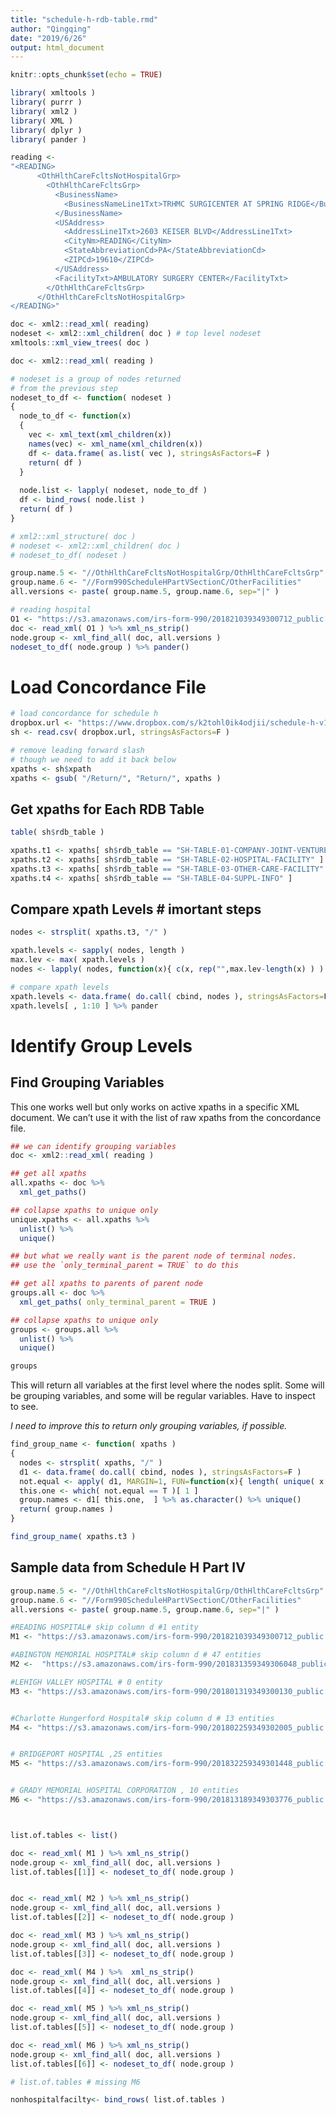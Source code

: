 ---
title: "schedule-h-rdb-table.rmd"
author: "Qingqing"
date: "2019/6/26"
output: html_document
---

```{r setup, include=FALSE}
knitr::opts_chunk$set(echo = TRUE)
```

```{r}

library( xmltools )
library( purrr )
library( xml2 )
library( XML )
library( dplyr )
library( pander )
```


```{r}
reading <-
"<READING>   
      <OthHlthCareFcltsNotHospitalGrp>
        <OthHlthCareFcltsGrp>
          <BusinessName>
            <BusinessNameLine1Txt>TRHMC SURGICENTER AT SPRING RIDGE</BusinessNameLine1Txt>
          </BusinessName>
          <USAddress>
            <AddressLine1Txt>2603 KEISER BLVD</AddressLine1Txt>
            <CityNm>READING</CityNm>
            <StateAbbreviationCd>PA</StateAbbreviationCd>
            <ZIPCd>19610</ZIPCd>
          </USAddress>
          <FacilityTxt>AMBULATORY SURGERY CENTER</FacilityTxt>
        </OthHlthCareFcltsGrp>
      </OthHlthCareFcltsNotHospitalGrp>
</READING>"

```

```{r}

doc <- xml2::read_xml( reading)
nodeset <- xml2::xml_children( doc ) # top level nodeset
xmltools::xml_view_trees( doc )
```

```{r}

doc <- xml2::read_xml( reading )

# nodeset is a group of nodes returned
# from the previous step
nodeset_to_df <- function( nodeset )
{
  node_to_df <- function(x)
  { 
    vec <- xml_text(xml_children(x))
    names(vec) <- xml_name(xml_children(x)) 
    df <- data.frame( as.list( vec ), stringsAsFactors=F )
    return( df )
  }
  
  node.list <- lapply( nodeset, node_to_df )
  df <- bind_rows( node.list )
  return( df )
}

# xml2::xml_structure( doc )
# nodeset <- xml2::xml_children( doc )
# nodeset_to_df( nodeset )

group.name.5 <- "//OthHlthCareFcltsNotHospitalGrp/OthHlthCareFcltsGrp"
group.name.6 <- "//Form990ScheduleHPartVSectionC/OtherFacilities"
all.versions <- paste( group.name.5, group.name.6, sep="|" )

# reading hospital
O1 <- "https://s3.amazonaws.com/irs-form-990/201821039349300712_public.xml"
doc <- read_xml( O1 ) %>% xml_ns_strip()
node.group <- xml_find_all( doc, all.versions )
nodeset_to_df( node.group ) %>% pander()


```
# Load Concordance File


```{r}
# load concordance for schedule h
dropbox.url <- "https://www.dropbox.com/s/k2tohl0ik4odjii/schedule-h-v1.csv?dl=1"
sh <- read.csv( dropbox.url, stringsAsFactors=F )

# remove leading forward slash
# though we need to add it back below
xpaths <- sh$xpath 
xpaths <- gsub( "/Return/", "Return/", xpaths )
```

## Get xpaths for Each RDB Table

```{r}
table( sh$rdb_table )

xpaths.t1 <- xpaths[ sh$rdb_table == "SH-TABLE-01-COMPANY-JOINT-VENTURES" ]
xpaths.t2 <- xpaths[ sh$rdb_table == "SH-TABLE-02-HOSPITAL-FACILITY" ]
xpaths.t3 <- xpaths[ sh$rdb_table == "SH-TABLE-03-OTHER-CARE-FACILITY" ]
xpaths.t4 <- xpaths[ sh$rdb_table == "SH-TABLE-04-SUPPL-INFO" ]
```



## Compare xpath Levels # imortant steps 

```{r}
nodes <- strsplit( xpaths.t3, "/" )

xpath.levels <- sapply( nodes, length )
max.lev <- max( xpath.levels )
nodes <- lapply( nodes, function(x){ c(x, rep("",max.lev-length(x) ) ) } )

# compare xpath levels
xpath.levels <- data.frame( do.call( cbind, nodes ), stringsAsFactors=F )
xpath.levels[ , 1:10 ] %>% pander
```




# Identify Group Levels


## Find Grouping Variables

This one works well but only works on active xpaths in a specific XML document. We can't use it with the list of raw xpaths from the concordance file.

```{r}
## we can identify grouping variables
doc <- xml2::read_xml( reading )

## get all xpaths
all.xpaths <- doc %>% 
  xml_get_paths()

## collapse xpaths to unique only
unique.xpaths <- all.xpaths %>%
  unlist() %>%
  unique()

## but what we really want is the parent node of terminal nodes.
## use the `only_terminal_parent = TRUE` to do this

## get all xpaths to parents of parent node
groups.all <- doc %>% 
  xml_get_paths( only_terminal_parent = TRUE )

## collapse xpaths to unique only
groups <- groups.all %>% 
  unlist() %>%
  unique()

groups
```

This will return all variables at the first level where the nodes split. Some will be grouping variables, and some will be regular variables. Have to inspect to see. 

*I need to improve this to return only grouping variables, if possible.*

```{r}
find_group_name <- function( xpaths )
{
  nodes <- strsplit( xpaths, "/" )
  d1 <- data.frame( do.call( cbind, nodes ), stringsAsFactors=F )
  not.equal <- apply( d1, MARGIN=1, FUN=function(x){ length( unique( x )) > 1 } ) 
  this.one <- which( not.equal == T )[ 1 ]
  group.names <- d1[ this.one,  ] %>% as.character() %>% unique()
  return( group.names )
}

find_group_name( xpaths.t3 ) 
```



## Sample data from Schedule H Part IV 
```{r}

group.name.5 <- "//OthHlthCareFcltsNotHospitalGrp/OthHlthCareFcltsGrp"
group.name.6 <- "//Form990ScheduleHPartVSectionC/OtherFacilities"
all.versions <- paste( group.name.5, group.name.6, sep="|" )

#READING HOSPITAL# skip column d #1 entity
M1 <- "https://s3.amazonaws.com/irs-form-990/201821039349300712_public.xml"

#ABINGTON MEMORIAL HOSPITAL# skip column d # 47 entities
M2 <-  "https://s3.amazonaws.com/irs-form-990/201831359349306048_public.xml"

#LEHIGH VALLEY HOSPITAL # 0 entity
M3 <- "https://s3.amazonaws.com/irs-form-990/201801319349300130_public.xml"


#Charlotte Hungerford Hospital# skip column d # 13 entities
M4 <- "https://s3.amazonaws.com/irs-form-990/201802259349302005_public.xml"


# BRIDGEPORT HOSPITAL ,25 entities
M5 <- "https://s3.amazonaws.com/irs-form-990/201832259349301448_public.xml"


# GRADY MEMORIAL HOSPITAL CORPORATION , 10 entities
M6 <- "https://s3.amazonaws.com/irs-form-990/201813189349303776_public.xml"




```


```{r}

list.of.tables <- list()

doc <- read_xml( M1 ) %>% xml_ns_strip()
node.group <- xml_find_all( doc, all.versions )
list.of.tables[[1]] <- nodeset_to_df( node.group )


doc <- read_xml( M2 ) %>% xml_ns_strip()
node.group <- xml_find_all( doc, all.versions )
list.of.tables[[2]] <- nodeset_to_df( node.group )

doc <- read_xml( M3 ) %>% xml_ns_strip()
node.group <- xml_find_all( doc, all.versions )
list.of.tables[[3]] <- nodeset_to_df( node.group )

doc <- read_xml( M4 ) %>%  xml_ns_strip()
node.group <- xml_find_all( doc, all.versions )
list.of.tables[[4]] <- nodeset_to_df( node.group )

doc <- read_xml( M5 ) %>% xml_ns_strip()
node.group <- xml_find_all( doc, all.versions )
list.of.tables[[5]] <- nodeset_to_df( node.group )

doc <- read_xml( M6 ) %>% xml_ns_strip()
node.group <- xml_find_all( doc, all.versions )
list.of.tables[[6]] <- nodeset_to_df( node.group )

# list.of.tables # missing M6 

nonhospitalfacilty<- bind_rows( list.of.tables ) 


```







